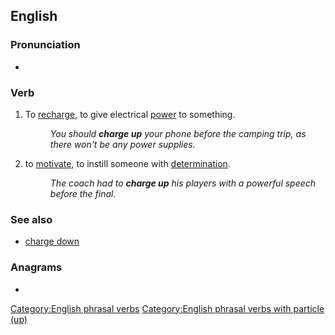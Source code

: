 ==English==

===Pronunciation===
* {{audio|en|en-au-charge up.ogg|Audio (AU)}}

===Verb===
{{en-verb|charges up|charging up|charged up}}

# {{lb|en|transitive}} To [[recharge]], to give electrical [[power]] to something.
#: ''You should '''charge up''' your phone before the camping trip, as there won't be any power supplies.''
# {{lb|en|idiomatic}} to [[motivate]], to instill someone with [[determination]].
#: ''The coach had to '''charge up''' his players with a powerful speech before the final.''

===See also===
* [[charge down]]

===Anagrams===
* {{anagrams|en|a=aceghpru|upcharge}}

[[Category:English phrasal verbs]]
[[Category:English phrasal verbs with particle (up)]]